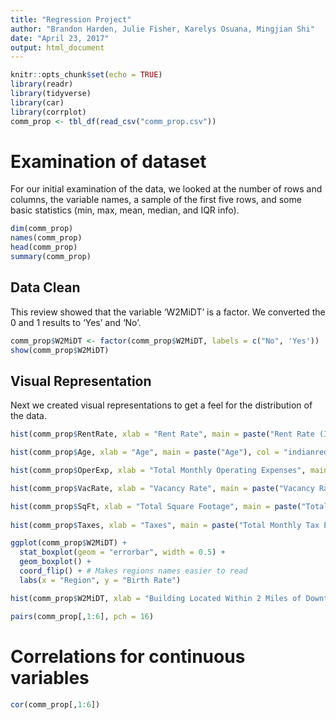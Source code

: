 ```yaml
---
title: "Regression Project"
author: "Brandon Harden, Julie Fisher, Karelys Osuana, Mingjian Shi"
date: "April 23, 2017"
output: html_document
---
```


```r
knitr::opts_chunk$set(echo = TRUE)
library(readr)
library(tidyverse)
library(car)
library(corrplot)
comm_prop <- tbl_df(read_csv("comm_prop.csv"))
```

# Examination of dataset

For our initial examination of the data, we looked at the number of rows and columns, the variable names, a sample of the first five rows, and some basic statistics (min, max, mean, median, and IQR info).


```r
dim(comm_prop)
names(comm_prop)
head(comm_prop)
summary(comm_prop)
```

## Data Clean

This review showed that the variable 'W2MiDT' is a factor. We converted the 0 and 1 results to 'Yes' and 'No'.

```r
comm_prop$W2MiDT <- factor(comm_prop$W2MiDT, labels = c("No", 'Yes'))
show(comm_prop$W2MiDT)
```

## Visual Representation

Next we created visual representations to get a feel for the distribution of the data.

```r
hist(comm_prop$RentRate, xlab = "Rent Rate", main = paste("Rent Rate (In Thousands)"), col = "indianred")

hist(comm_prop$Age, xlab = "Age", main = paste("Age"), col = "indianred")

hist(comm_prop$OperExp, xlab = "Total Monthly Operating Expenses", main = paste("Total Monthly Operating Expenses (In Thousands)"), col = "indianred")

hist(comm_prop$VacRate, xlab = "Vacancy Rate", main = paste("Vacancy Rate"), col = "indianred")

hist(comm_prop$SqFt, xlab = "Total Square Footage", main = paste("Total Square Footage"), col = "indianred") 
  
hist(comm_prop$Taxes, xlab = "Taxes", main = paste("Total Monthly Tax Expense (In Thousands)"), col = "indianred")

ggplot(comm_prop$W2MiDT) +
  stat_boxplot(geom = "errorbar", width = 0.5) +
  geom_boxplot() +
  coord_flip() + # Makes regions names easier to read
  labs(x = "Region", y = "Birth Rate")

hist(comm_prop$W2MiDT, xlab = "Building Located Within 2 Miles of Downtown", main = paste("Location"), col = "indianred")

pairs(comm_prop[,1:6], pch = 16)
```
# Correlations for continuous variables
```r
cor(comm_prop[,1:6])
```

